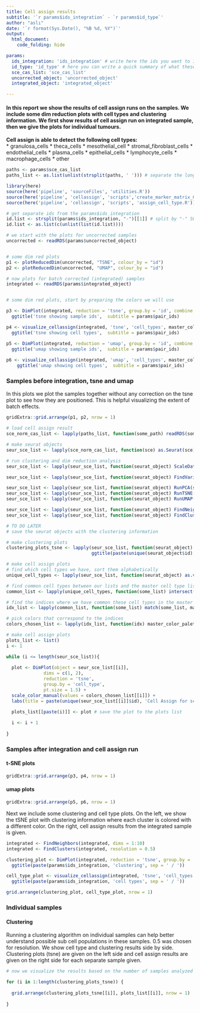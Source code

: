 ```yaml
---
title: Cell assign results 
subtitle: '`r params$ids_integration` - `r params$id_type`'
author: "aslı"
date: '`r format(Sys.Date(), "%B %d, %Y")`'
output: 
  html_document:
    code_folding: hide

params:
  ids_integration: 'ids_integration' # write here the ids you want to integrate, separate by '-'
  id_type: 'id_type' # here you can write a quick summary of what these ids_integration are, like tissue types etc. 
  sce_cas_list: 'sce_cas_list'
  uncorrected_object: 'uncorrected_object'
  integrated_object: 'integrated_object'

---
```


#### In this report we show the results of cell assign runs on the samples. We include some dim reduction plots with cell types and clustering information. We first show results of cell assign run on integrated sample, then we give the plots for individual tumours.   

**Cell assign is able to detect the following cell types:**  
* granulosa_cells
* theca_cells
* mesothelial_cell
* stromal_fibroblast_cells
* endothelial_cells
* plasma_cells
* epithelial_cells
* lymphocyte_cells
* macrophage_cells
* other

```r

paths <- params$sce_cas_list
paths_list <- as.list(unlist(strsplit(paths, ' '))) # separate the long string into individual paths 

library(here)
source(here('pipeline', 'sourceFiles', 'utilities.R'))
source(here('pipeline', 'cellassign', 'scripts','create_marker_matrix_GC.R'))
source(here('pipeline', 'cellassign', 'scripts', 'assign_cell_type.R'))
```

```r

# get separate ids from the params$ids_integration
id.list <- strsplit(params$ids_integration, "-")[[1]] # split by "-" SO ID must NOT CONTAIN "-"
id.list <- as.list(c(unlist(list(id.list))))

```


```r
# we start with the plots for uncorrected samples  
uncorrected <- readRDS(params$uncorrected_object)


# some dim red plots 
p1 <- plotReducedDim(uncorrected, "TSNE", colour_by = "id") 
p2 <- plotReducedDim(uncorrected, "UMAP", colour_by = "id") 

```

```r
# now plots for batch corrected (integrated) samples 
integrated <- readRDS(params$integrated_object)


# some dim red plots, start by preparing the colors we will use 

p3 <- DimPlot(integrated, reduction = 'tsne', group.by = 'id', combine = TRUE) + 
  ggtitle('tsne showing sample ids',  subtitle = params$pair_ids)

p4 <- visualize_cellassign(integrated, 'tsne', 'cell_types', master_color_palette, master_cell_types_GC) + 
  ggtitle('tsne showing cell types',  subtitle = params$pair_ids)

p5 <- DimPlot(integrated, reduction = 'umap', group.by = 'id', combine = TRUE) + 
  ggtitle('umap showing sample ids',  subtitle = params$pair_ids)
          
p6 <- visualize_cellassign(integrated, 'umap', 'cell_types', master_color_palette, master_cell_types_GC) + 
    ggtitle('umap showing cell types',  subtitle = params$pair_ids)


```

### Samples **before** integration, tsne and umap  
In this plots we plot the samples together without any correction on the tsne plot to see how they are positioned. This is helpful visualizing the extent of batch effects.   
```r

gridExtra::grid.arrange(p1, p2, nrow = 1)

```

```r

# load cell assign result
sce_norm_cas_list <- lapply(paths_list, function(some_path) readRDS(some_path))

# make seurat objects 
seur_sce_list <- lapply(sce_norm_cas_list, function(sce) as.Seurat(sce)) # make a seurat object 

# run clustering and dim reduction analysis
seur_sce_list <- lapply(seur_sce_list, function(seurat_object) ScaleData(seurat_object))

seur_sce_list <- lapply(seur_sce_list, function(seurat_object) FindVariableFeatures(seurat_object)) 

seur_sce_list <- lapply(seur_sce_list, function(seurat_object) RunPCA(seurat_object, verbose = FALSE))
seur_sce_list <- lapply(seur_sce_list, function(seurat_object) RunTSNE(seurat_object, dims = 1:30, check_duplicates = FALSE))
seur_sce_list <- lapply(seur_sce_list, function(seurat_object) RunUMAP(seurat_object, dims = 1:30))

seur_sce_list <- lapply(seur_sce_list, function(seurat_object) FindNeighbors(seurat_object, dims = 1:10))
seur_sce_list <- lapply(seur_sce_list, function(seurat_object) FindClusters(seurat_object, resolution = 0.5))

# TO DO LATER 
# save the seurat objects with the clustering information

# make clustering plots
clustering_plots_tsne <- lapply(seur_sce_list, function(seurat_object) DimPlot(seurat_object, reduction = "tsne") + 
                                ggtitle(paste(unique(seurat_object$id), 'clusters', sep = ' - '))) 

# make cell assign plots
# find which cell types we have, sort them alphabetically 
unique_cell_types <- lapply(seur_sce_list, function(seurat_object) as.vector(sort(unique(seurat_object$cell_type))))

# find common cell types between our lists and the master cell type list 
common_list <- lapply(unique_cell_types, function(some_list) intersect(some_list, master_cell_types_GC))

# find the indices where we have common these cell types in the master cell type list 
idx_list <- lapply(common_list, function(some_list) match(some_list, master_cell_types_GC))

# pick colors that correspond to the indices
colors_chosen_list <- lapply(idx_list, function(idx) master_color_palette[idx]) 

# make cell assign plots
plots_list <- list()
i <- 1 

while (i <= length(seur_sce_list)){
  
  plot <- DimPlot(object = seur_sce_list[[i]],
              dims = c(1, 2),
              reduction = 'tsne',
              group.by = 'cell_type',
              pt.size = 1.5) +
  scale_color_manual(values = colors_chosen_list[[i]]) +
  labs(title = paste(unique(seur_sce_list[[i]]$id), 'Cell Assign for scRNAseq Cells', sep = '-'))

  plots_list[[paste(i)]] <- plot # save the plot to the plots list
  
  i <- i + 1
  
}

```

### Samples **after** integration and cell assign run  
#### t-SNE plots  
```r

gridExtra::grid.arrange(p3, p4, nrow = 1)

```

#### umap plots  
```r

gridExtra::grid.arrange(p5, p6, nrow = 1)

```

Next we include some clustering and cell type plots. On the left, we show the tSNE plot with clustering information where each cluster is colored with a different color. On the right, cell assign results from the integrated sample is given.

```r

integrated <- FindNeighbors(integrated, dims = 1:10)
integrated <- FindClusters(integrated, resolution = 0.5)

clustering_plot <- DimPlot(integrated, reduction = 'tsne', group.by = 'seurat_clusters', combine = TRUE) + 
  ggtitle(paste(params$ids_integration, 'clustering', sep = ' / '))

cell_type_plot <- visualize_cellassign(integrated, 'tsne', 'cell_types', master_color_palette, master_cell_types_GC) + 
  ggtitle(paste(params$ids_integration, 'cell types', sep = ' / '))


```

```r

grid.arrange(clustering_plot, cell_type_plot, nrow = 1)

```

### Individual samples  

#### Clustering  
Running a clustering algorithm on individual samples can help better understand possible sub cell populations in these samples. 0.5 was chosen for resolution. We show cell type and clustering results side by side. Clustering plots (tsne) are given on the left side and cell assign results are given on the right side for each separate sample given.  

```r

# now we visualize the results based on the number of samples analyzed

for (i in 1:length(clustering_plots_tsne)) {
  
  grid.arrange(clustering_plots_tsne[[i]], plots_list[[i]], nrow = 1)
  
}

```
